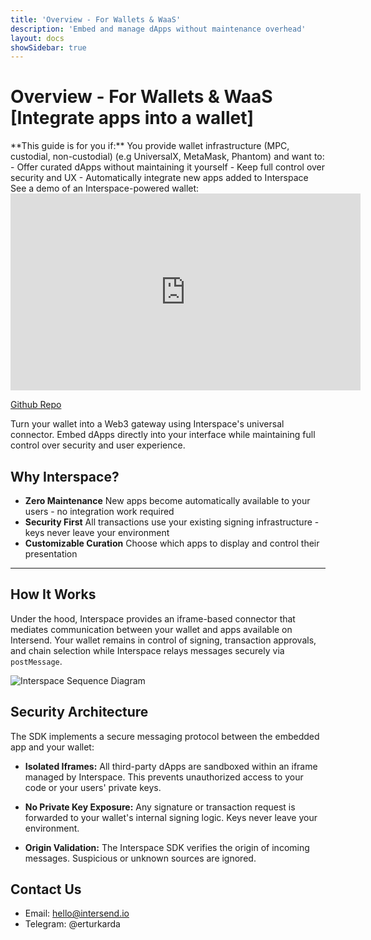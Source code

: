 ```yaml
---
title: 'Overview - For Wallets & WaaS'
description: 'Embed and manage dApps without maintenance overhead'
layout: docs
showSidebar: true
---
```


# Overview - For Wallets & WaaS [Integrate apps into a wallet]


<Callout type="info">
**This guide is for you if:**  
You provide wallet infrastructure (MPC, custodial, non-custodial) (e.g UniversalX, MetaMask, Phantom) and want to:
- Offer curated dApps without maintaining it yourself
- Keep full control over security and UX
- Automatically integrate new apps added to Interspace
</Callout>


<Callout type="tip">
See a demo of an Interspace-powered wallet:

<iframe
  width="560"
  height="315"
  src="https://www.youtube.com/embed/tb8bpSt_qAY?si=CrAPF8gv57AiUIkd"
  title="YouTube video player"
  frameBorder="0"
  allow="accelerometer; autoplay; clipboard-write; encrypted-media; gyroscope; picture-in-picture"
  allowFullScreen
></iframe>

[Github Repo](https://github.com/intersend/demo-wallet)

</Callout>



Turn your wallet into a Web3 gateway using Interspace's universal connector. Embed dApps directly into your interface while maintaining full control over security and user experience.

## Why Interspace?

- **Zero Maintenance**
  New apps become automatically available to your users - no integration work required
- **Security First**
  All transactions use your existing signing infrastructure - keys never leave your environment
- **Customizable Curation**
  Choose which apps to display and control their presentation

---


## How It Works

Under the hood, Interspace provides an iframe-based connector that mediates communication between your wallet and apps available on Intersend. Your wallet remains in control of signing, transaction approvals, and chain selection while Interspace relays messages securely via `postMessage`.

![Interspace Sequence Diagram](https://www.mermaidchart.com/raw/3f350c1f-4465-4676-8fea-4088d143e879?theme=light&version=v0.1&format=svg)


## Security Architecture

The SDK implements a secure messaging protocol between the embedded app and your wallet:

- **Isolated Iframes:**
  All third-party dApps are sandboxed within an iframe managed by Interspace. This prevents unauthorized access to your code or your users' private keys.

- **No Private Key Exposure:**
  Any signature or transaction request is forwarded to your wallet's internal signing logic. Keys never leave your environment.

- **Origin Validation:**
  The Interspace SDK verifies the origin of incoming messages. Suspicious or unknown sources are ignored.

## Contact Us

- Email: hello@intersend.io
- Telegram: @erturkarda
